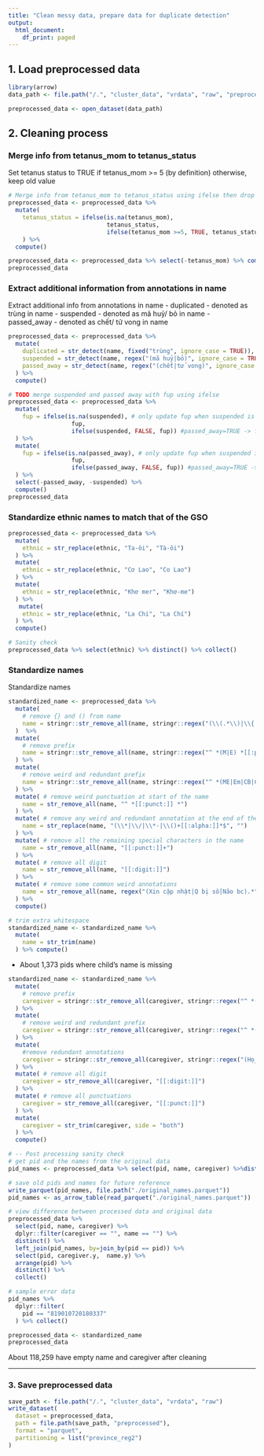 ```yaml
---
title: "Clean messy data, prepare data for duplicate detection"
output:
  html_document:
    df_print: paged
---
```

## 1. Load preprocessed data
```r
library(arrow)
data_path <- file.path("/.", "cluster_data", "vrdata", "raw", "preprocessed") 

preprocessed_data <- open_dataset(data_path)
```


## 2. Cleaning process

### Merge info from tetanus_mom to tetanus_status 
Set tetanus status to TRUE if tetanus_mom >= 5 (by definition) otherwise, keep old value
```r
# Merge info from tetanus_mom to tetanus_status using ifelse then drop tetanus_mom
preprocessed_data <- preprocessed_data %>% 
  mutate(
    tetanus_status = ifelse(is.na(tetanus_mom),
                            tetanus_status, 
                            ifelse(tetanus_mom >=5, TRUE, tetanus_status))
    ) %>% 
  compute()

preprocessed_data <- preprocessed_data %>% select(-tetanus_mom) %>% compute()
preprocessed_data
```


### Extract additional information from annotations in name
Extract additional info from annotations in name
- duplicated - denoted as trùng in name
- suspended - denoted as mã huỷ/ bỏ in name
- passed_away - denoted as chết/ tử vong in name 

```r
preprocessed_data <- preprocessed_data %>% 
  mutate(
    duplicated = str_detect(name, fixed("trùng", ignore_case = TRUE)),
    suspended = str_detect(name, regex("(mã huỷ|bỏ)", ignore_case = TRUE)),
    passed_away = str_detect(name, regex("(chết|tử vong)", ignore_case = TRUE))
  ) %>% 
  compute()

# TODO merge suspended and passed away with fup using ifelse
preprocessed_data <- preprocessed_data %>% 
  mutate(
    fup = ifelse(is.na(suspended), # only update fup when suspended is not NA
                  fup, 
                  ifelse(suspended, FALSE, fup)) #passed_away=TRUE -> fup=FALSE
  ) %>% 
  mutate(
    fup = ifelse(is.na(passed_away), # only update fup when suspended is not NA
                  fup, 
                  ifelse(passed_away, FALSE, fup)) #passed_away=TRUE -> fup=FALSE
  ) %>% 
  select(-passed_away, -suspended) %>% 
  compute()
preprocessed_data
```

### Standardize ethnic names to match that of the GSO
```r
preprocessed_data <- preprocessed_data %>% 
  mutate(
    ethnic = str_replace(ethnic, "Ta-ôi", "Tà-ôi")
  ) %>% 
  mutate(
    ethnic = str_replace(ethnic, "Cơ Lao", "Co Lao")
  ) %>% 
  mutate(
    ethnic = str_replace(ethnic, "Khơ mer", "Khơ-me")
  ) %>% 
   mutate(
    ethnic = str_replace(ethnic, "La Chi", "La Chí")
  ) %>% 
  compute()

# Sanity check
preprocessed_data %>% select(ethnic) %>% distinct() %>% collect()
```

### Standardize names
Standardize names
```r
standardized_name <- preprocessed_data %>% 
  mutate(
    # remove {} and () from name
    name = stringr::str_remove_all(name, stringr::regex("(\\(.*\\)|\\{.*\\})"))
  )  %>% 
  mutate(
    # remove prefix 
    name = stringr::str_remove_all(name, stringr::regex("^ *(M|E) *[[:punct:]]", ignore_case = TRUE))
  ) %>% 
  mutate(
    # remove weird and redundant prefix
    name = stringr::str_remove_all(name, stringr::regex("^ *(ME|Em|CB|Cb|Ps|BÉ TRAI|BÉ GÁI|CON BÀ|B\\/O|C\\/B|mẹ|GIRL OF|BABY GIRL OF) *[[:punct:]]* *", ignore_case = TRUE))
  ) %>% 
  mutate( # remove weird punctuation at start of the name
    name = str_remove_all(name, "^ *[[:punct:]] *")
  ) %>%
  mutate( # remove any weird and redundant annotation at the end of the name
    name = str_replace(name, "(\\*|\\/|\\*-|\\()+[[:alpha:]]*$", "")
  ) %>%
  mutate( # remove all the remaining special characters in the name
    name = str_remove_all(name, "[[:punct:]]+")
  ) %>% 
  mutate( # remove all digit
    name = str_remove_all(name, "[[:digit:]]")
  ) %>%
  mutate( # remove some common weird annotations
    name = str_remove_all(name, regex("(Xin cập nhật|Q bị số|Não bc).*", ignore_case = TRUE))
  ) %>% 
  compute()

# trim extra whitespace
standardized_name <- standardized_name %>% 
  mutate(
    name = str_trim(name)
  ) %>% compute()
```
- About 1,373 pids where child's name is missing

```r
standardized_name <- standardized_name %>% 
  mutate(
    # remove prefix 
    caregiver = stringr::str_remove_all(caregiver, stringr::regex("^ *(M)( |[[:punct:]]) *", ignore_case = TRUE))
  ) %>% 
  mutate(
    # remove weird and redundant prefix
    caregiver = stringr::str_remove_all(caregiver, stringr::regex("^ *(ME|Em|CB|Cb|Ps|BÉ TRAI|BÉ GÁI|CON BÀ|B\\/O|C\\/B|mẹ|GIRL OF|BABY GIRL OF) *[[:punct:]]* *", ignore_case = TRUE))
  ) %>% 
  mutate(
    #remove redundant annotations
    caregiver = stringr::str_remove_all(caregiver, stringr::regex("(Họ_tên|Ho_Ten|Bố|Mẹ|Ông|Bà|Bà Ngoại|Bà Nội|Nội|Ngoại|Bác|Cha|Ba)", ignore_case = TRUE))
  ) %>% 
  mutate( # remove all digit
    caregiver = str_remove_all(caregiver, "[[:digit:]]")
  ) %>%
  mutate( # remove all punctuations
    caregiver = str_remove_all(caregiver, "[[:punct:]]")
  ) %>%
  mutate(
    caregiver = str_trim(caregiver, side = "both") 
  ) %>% 
  compute()

```

```r
# -- Post processing sanity check 
# get pid and the names from the original data
pid_names <- preprocessed_data %>% select(pid, name, caregiver) %>%distinct() %>%  compute()

# save old pids and names for future reference
write_parquet(pid_names, file.path("./original_names.parquet"))
pid_names <- as_arrow_table(read_parquet("./original_names.parquet"))

# view difference between processed data and original data 
preprocessed_data %>% 
  select(pid, name, caregiver) %>% 
  dplyr::filter(caregiver == "", name == "") %>%
  distinct() %>% 
  left_join(pid_names, by=join_by(pid == pid)) %>% 
  select(pid, caregiver.y,  name.y) %>%
  arrange(pid) %>% 
  distinct() %>%
  collect()
```


```r
# sample error data 
pid_names %>% 
  dplyr::filter(
    pid == "819010720180337"
  ) %>% collect()
```
```r
preprocessed_data <- standardized_name
preprocessed_data
```
About 118,259 have empty name and caregiver after cleaning

--- 
### 3. Save preprocessed data 
```r
save_path <- file.path("/.", "cluster_data", "vrdata", "raw") 
write_dataset(
  dataset = preprocessed_data,
  path = file.path(save_path, "preprocessed"),
  format = "parquet",
  partitioning = list("province_reg2")
)
```

